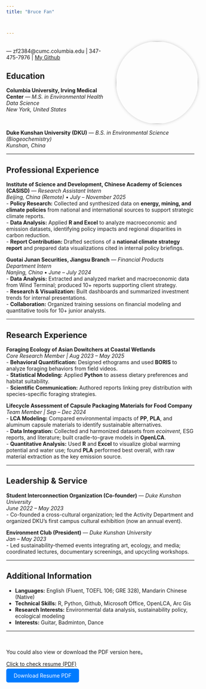 ```yaml
---
title: "Bruce Fan"



---
```

<img src="profile.jpg" width="200"
     style="border-radius:50%; float:right; margin-left:25px; margin-top:10px;
            transform: scale(1.1); transform-origin: center;
            box-shadow:0 0 8px rgba(0,0,0,0.2);">
<br>
---
zf2384@cumc.columbia.edu | 347-475-7976 |
[My Github](https://github.com/Bruce-Fann)


## Education

**Columbia University, Irving Medical Center** — *M.S. in Environmental Health Data Science*  
_New York, United States_


<br>

**Duke Kunshan University (DKU)** — *B.S. in Environmental Science (Biogeochemistry)*  
_Kunshan, China_
  

---

## Professional Experience
**Institute of Science and Development, Chinese Academy of Sciences (CASISD)** — *Research Assistant Intern*  
_Beijing, China (Remote)_ • *July – November 2025*  
- **Policy Research:** Collected and synthesized data on **energy, mining, and climate policies** from national and international sources to support strategic climate reports.  
- **Data Analysis:** Applied **R and Excel** to analyze macroeconomic and emission datasets, identifying policy impacts and regional disparities in carbon reduction.  
- **Report Contribution:** Drafted sections of a **national climate strategy report** and prepared data visualizations cited in internal policy briefings. 


**Guotai Junan Securities, Jiangsu Branch** — *Financial Products Department Intern*  
_Nanjing, China_ • *June – July 2024*  
- **Data Analysis:** Extracted and analyzed market and macroeconomic data from Wind Terminal; produced 10+ reports supporting client strategy.  
- **Research & Visualization:** Built dashboards and summarized investment trends for internal presentations.  
- **Collaboration:** Organized training sessions on financial modeling and quantitative tools for 10+ junior analysts.  


---

## Research Experience

**Foraging Ecology of Asian Dowitchers at Coastal Wetlands**  
_Core Research Member | Aug 2023 – May 2025_  
- **Behavioral Quantification:** Designed ethograms and used **BORIS** to analyze foraging behaviors from field videos.  
- **Statistical Modeling:** Applied **Python** to assess dietary preferences and habitat suitability.  
- **Scientific Communication:** Authored reports linking prey distribution with species-specific foraging strategies.  

**Lifecycle Assessment of Capsule Packaging Materials for Food Company**  
_Team Member | Sep – Dec 2024_  
- **LCA Modeling:** Compared environmental impacts of **PP**, **PLA**, and aluminum capsule materials to identify sustainable alternatives.  
- **Data Integration:** Collected and harmonized datasets from *ecoinvent*, ESG reports, and literature; built cradle-to-grave models in **OpenLCA**.  
- **Quantitative Analysis:** Used **R** and **Excel** to visualize global warming potential and water use; found **PLA** performed best overall, with raw material extraction as the key emission source.  

---

## Leadership & Service

**Student Interconnection Organization (Co-founder)** — *Duke Kunshan University*  
_June 2022 – May 2023_  
- Co-founded a cross-cultural organization; led the Activity Department and organized DKU’s first campus cultural exhibition (now an annual event).  

**Environment Club (President)** — *Duke Kunshan University*  
_Jan – May 2023_  
- Led sustainability-themed events integrating art, ecology, and media; coordinated lectures, documentary screenings, and upcycling workshops.  

---

## Additional Information

- **Languages:** English (Fluent, TOEFL 106; GRE 328), Mandarin Chinese (Native)  
- **Technical Skills:** R, Python, Github, Microsoft Office, OpenLCA, Arc Gis  
- **Research Interests:** Environmental data analysis, sustainability policy, ecological modeling  
- **Interests:** Guitar, Badminton, Dance

---

<br>

You could also view or download the PDF version here。

[Click to check resume (PDF)](Bruce_Fan_Resume.pdf)

<!-- nice little button -->
<a href="Bruce_Fann_Resume.pdf" target="_blank" style="background-color: #007bff; color: white; padding: 10px 20px; text-decoration: none; border-radius: 5px;">
  Download Resume PDF
</a>

